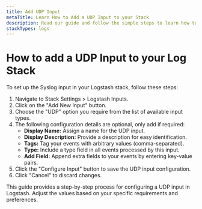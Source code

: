 ```yaml
---
title: Add UDP Input
metaTitle: Learn How to Add a UDP Input to your Stack
description: Read our guide and follow the simple steps to learn how to configure a UDP Input on your Logstash Instance
stackTypes: logs
---
```


# How to add a UDP Input to your Log Stack

To set up the Syslog input in your Logstash stack, follow these steps:

1. Navigate to Stack Settings > Logstash Inputs.
2. Click on the "Add New Input" button.
3. Choose the "UDP" option you require from the list of available input types.
4. The following configuration details are optional, only add if required:
   - **Display Name:** Assign a name for the UDP input.
   - **Display Description:** Provide a description for easy identification.
   - **Tags:** Tag your events with arbitrary values (comma-separated).
   - **Type:** Include a type field in all events processed by this input.
   - **Add Field:** Append extra fields to your events by entering key-value pairs.
5. Click the "Configure Input" button to save the UDP input configuration.
6. Click "Cancel" to discard changes.

This guide provides a step-by-step process for configuring a UDP input in Logstash. 
Adjust the values based on your specific requirements and preferences.